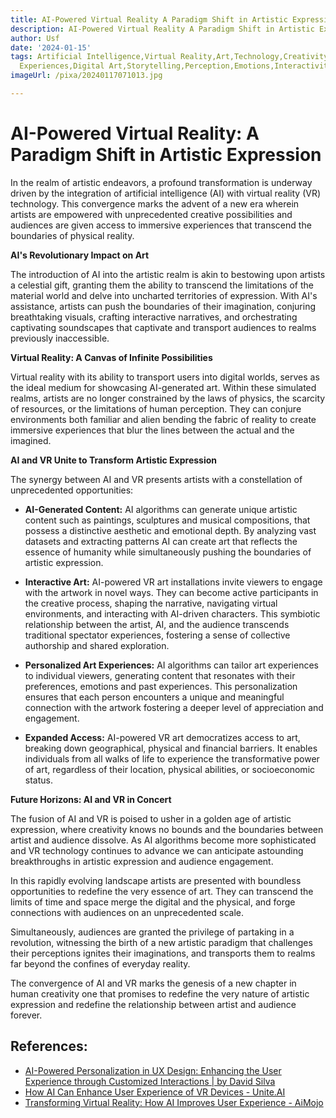 ```yaml
---
title: AI-Powered Virtual Reality A Paradigm Shift in Artistic Expression
description: AI-Powered Virtual Reality A Paradigm Shift in Artistic Expression
author: Usf
date: '2024-01-15'
tags: Artificial Intelligence,Virtual Reality,Art,Technology,Creativity,Immersive
  Experiences,Digital Art,Storytelling,Perception,Emotions,Interactivity
imageUrl: /pixa/20240117071013.jpg

---
```

# **AI-Powered Virtual Reality: A Paradigm  Shift  in Artistic  Expression**

In the realm of artistic endeavors, a profound transformation is underway driven by the integration of artificial intelligence (AI) with virtual reality (VR) technology.  This convergence marks the advent  of a new era wherein artists are empowered with unprecedented creative possibilities  and audiences are given access to immersive experiences that transcend the boundaries of physical reality.

**AI's Revolutionary Impact  on Art**

The introduction of AI into the artistic realm  is akin  to bestowing upon  artists a celestial gift, granting  them the ability to transcend the  limitations of the  material world and delve into uncharted territories of expression. With AI's assistance, artists can push the boundaries of their imagination, conjuring breathtaking visuals, crafting interactive narratives, and orchestrating captivating soundscapes that  captivate and transport audiences to realms previously inaccessible.

**Virtual Reality: A  Canvas of Infinite Possibilities**

Virtual reality with its ability to transport users into digital worlds, serves as the ideal medium for showcasing AI-generated art.  Within these simulated realms, artists are no longer  constrained by  the laws of  physics, the scarcity of resources, or the limitations of human perception. They  can conjure  environments both familiar and alien bending the fabric of reality to create immersive  experiences that blur the lines between the actual and the imagined.

**AI and VR Unite to Transform Artistic Expression**

The synergy between AI and VR presents artists with a constellation of unprecedented opportunities:

* **AI-Generated Content:** AI algorithms can generate unique artistic content such as paintings, sculptures and musical compositions, that  possess a distinctive  aesthetic and emotional depth.  By analyzing vast datasets and extracting patterns AI can create art that reflects the essence of humanity while simultaneously pushing the  boundaries of artistic  expression.

*  **Interactive Art:** AI-powered VR art installations invite viewers to engage with the  artwork in novel ways.  They can become active participants in the creative process, shaping the narrative, navigating virtual environments, and interacting with AI-driven characters.  This symbiotic relationship between the artist, AI, and the  audience transcends traditional spectator experiences, fostering  a  sense of collective authorship and shared exploration.

* **Personalized Art Experiences:** AI algorithms can  tailor art experiences to individual viewers, generating content that resonates with their preferences, emotions and past experiences. This personalization ensures that each person encounters a unique and meaningful connection with the artwork fostering a deeper level of appreciation and engagement.

* **Expanded Access:** AI-powered VR art democratizes access to art, breaking  down geographical, physical and financial barriers.  It enables individuals from all walks of life  to experience the transformative power of  art, regardless of their location, physical abilities, or socioeconomic status.

**Future Horizons: AI and VR in  Concert**

The fusion of AI and VR is poised to usher in  a golden age of  artistic expression, where creativity  knows  no bounds and the boundaries between  artist and audience dissolve. As AI algorithms become more sophisticated  and VR technology  continues to advance  we can  anticipate astounding breakthroughs in artistic expression and  audience engagement.

In this rapidly evolving landscape artists are presented  with boundless opportunities to redefine the very essence of art. They can transcend the limits of  time and space merge the digital and the physical, and forge connections with audiences  on an unprecedented  scale.

Simultaneously, audiences are  granted the privilege of partaking in a revolution, witnessing the birth of a new artistic paradigm that challenges their perceptions ignites their imaginations, and transports them to realms far beyond  the  confines of everyday  reality.

The convergence of AI and VR marks the genesis of a new chapter in human creativity one that promises to redefine the very nature of artistic expression and  redefine the relationship between artist and audience forever.

## References:
- [AI-Powered Personalization in UX Design: Enhancing the User Experience through Customized Interactions | by David Silva](https://uxplanet.org/ai-powered-personalization-in-ux-design-enhancing-the-user-experience-through-customized-5b8d78129262)
- [How AI Can Enhance User Experience of VR Devices - Unite.AI](https://www.unite.ai/how-ai-can-enhance-user-experience-of-vr-devices/)
- [Transforming Virtual Reality: How AI Improves User Experience - AiMojo](https://aimojo.pro/virtual-reality-ai-user-experience/)
